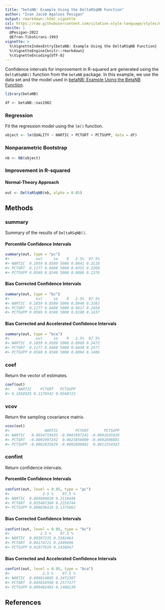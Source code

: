 ```yaml
---
title: "betaNB: Example Using the DeltaRSqNB Function"
author: "Ivan Jacob Agaloos Pesigan"
output: rmarkdown::html_vignette
csl: https://raw.githubusercontent.com/citation-style-language/styles/master/apa.csl
nocite: |
  @Pesigan-2022
  @Efron-Tibshirani-1993
vignette: >
  %\VignetteIndexEntry{betaNB: Example Using the DeltaRSqNB Function}
  %\VignetteEngine{knitr::rmarkdown}
  %\VignetteEncoding{UTF-8}
---
```




Confidence intervals for
improvement in R-squared
are generated using
the `DeltaRSqNB()` function from the `betaNB` package.
In this example,
we use the data set and the model used in
[betaNB: Example Using the BetaNB Function](example-beta-nb.html).


``` r
library(betaNB)
```




``` r
df <- betaNB::nas1982
```

### Regression

Fit the regression model using the `lm()` function.


``` r
object <- lm(QUALITY ~ NARTIC + PCTGRT + PCTSUPP, data = df)
```

### Nonparametric Bootstrap


``` r
nb <- NB(object)
```

### Improvement in R-squared

#### Normal-Theory Approach


``` r
out <- DeltaRSqNB(nb, alpha = 0.05)
```

## Methods

### summary

Summary of the results of `DeltaRSqNB()`.

#### Percentile Confidence Intervals


``` r
summary(out, type = "pc")
#>            est     se    R   2.5%  97.5%
#> NARTIC  0.1859 0.0589 5000 0.0841 0.3118
#> PCTGRT  0.1177 0.0488 5000 0.0355 0.2260
#> PCTSUPP 0.0569 0.0340 5000 0.0086 0.1376
```

#### Bias Corrected Confidence Intervals


``` r
summary(out, type = "bc")
#>            est     se    R   2.5%  97.5%
#> NARTIC  0.1859 0.0589 5000 0.0940 0.3382
#> PCTGRT  0.1177 0.0488 5000 0.0417 0.2450
#> PCTSUPP 0.0569 0.0340 5000 0.0108 0.1437
```

#### Bias Corrected and Accelerated Confidence Intervals


``` r
summary(out, type = "bca")
#>            est     se    R   2.5%  97.5%
#> NARTIC  0.1859 0.0589 5000 0.0980 0.3472
#> PCTGRT  0.1177 0.0488 5000 0.0458 0.2577
#> PCTSUPP 0.0569 0.0340 5000 0.0094 0.1406
```

### coef

Return the vector of estimates.


``` r
coef(out)
#>    NARTIC    PCTGRT   PCTSUPP 
#> 0.1858925 0.1176542 0.0568722
```

### vcov

Return the sampling covariance matrix.


``` r
vcov(out)
#>                NARTIC        PCTGRT       PCTSUPP
#> NARTIC   0.0034719935 -0.0001997241 -0.0002035929
#> PCTGRT  -0.0001997241  0.0023856009 -0.0002806881
#> PCTSUPP -0.0002035929 -0.0002806881  0.0011554583
```

### confint

Return confidence intervals.

#### Percentile Confidence Intervals


``` r
confint(out, level = 0.95, type = "pc")
#>               2.5 %    97.5 %
#> NARTIC  0.084086820 0.3118446
#> PCTGRT  0.035487360 0.2259744
#> PCTSUPP 0.008636416 0.1375862
```

#### Bias Corrected Confidence Intervals


``` r
confint(out, level = 0.95, type = "bc")
#>              2.5 %    97.5 %
#> NARTIC  0.09397235 0.3382464
#> PCTGRT  0.04174721 0.2449696
#> PCTSUPP 0.01077619 0.1436647
```

#### Bias Corrected and Accelerated Confidence Intervals


``` r
confint(out, level = 0.95, type = "bca")
#>               2.5 %    97.5 %
#> NARTIC  0.098014885 0.3472307
#> PCTGRT  0.045816598 0.2577377
#> PCTSUPP 0.009402403 0.1406139
```

## References
